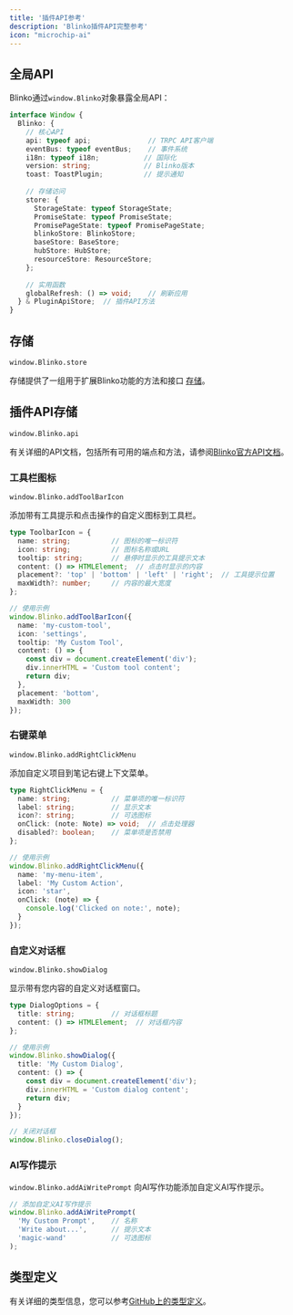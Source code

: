 ```yaml
---
title: '插件API参考'
description: 'Blinko插件API完整参考'
icon: "microchip-ai"
---
```


## 全局API

Blinko通过`window.Blinko`对象暴露全局API：

```typescript
interface Window {
  Blinko: {
    // 核心API
    api: typeof api;              // TRPC API客户端
    eventBus: typeof eventBus;    // 事件系统
    i18n: typeof i18n;           // 国际化
    version: string;             // Blinko版本
    toast: ToastPlugin;          // 提示通知
    
    // 存储访问
    store: {
      StorageState: typeof StorageState;
      PromiseState: typeof PromiseState;
      PromisePageState: typeof PromisePageState;
      blinkoStore: BlinkoStore;
      baseStore: BaseStore;
      hubStore: HubStore;
      resourceStore: ResourceStore;
    };
    
    // 实用函数
    globalRefresh: () => void;    // 刷新应用
  } & PluginApiStore;  // 插件API方法
}
```


## 存储
`window.Blinko.store`

存储提供了一组用于扩展Blinko功能的方法和接口 [存储](/plugins/store)。

## 插件API存储
`window.Blinko.api`


有关详细的API文档，包括所有可用的端点和方法，请参阅[Blinko官方API文档](https://blinko.apidocumentation.com/reference)。

### 工具栏图标
`window.Blinko.addToolBarIcon`

添加带有工具提示和点击操作的自定义图标到工具栏。

```typescript
type ToolbarIcon = {
  name: string;          // 图标的唯一标识符
  icon: string;          // 图标名称或URL
  tooltip: string;       // 悬停时显示的工具提示文本
  content: () => HTMLElement;  // 点击时显示的内容
  placement?: 'top' | 'bottom' | 'left' | 'right';  // 工具提示位置
  maxWidth?: number;     // 内容的最大宽度
};

// 使用示例
window.Blinko.addToolBarIcon({
  name: 'my-custom-tool',
  icon: 'settings',
  tooltip: 'My Custom Tool',
  content: () => {
    const div = document.createElement('div');
    div.innerHTML = 'Custom tool content';
    return div;
  },
  placement: 'bottom',
  maxWidth: 300
});
```

### 右键菜单
`window.Blinko.addRightClickMenu`

添加自定义项目到笔记右键上下文菜单。

```typescript
type RightClickMenu = {
  name: string;          // 菜单项的唯一标识符
  label: string;         // 显示文本
  icon?: string;         // 可选图标
  onClick: (note: Note) => void;  // 点击处理器
  disabled?: boolean;    // 菜单项是否禁用
};

// 使用示例
window.Blinko.addRightClickMenu({
  name: 'my-menu-item',
  label: 'My Custom Action',
  icon: 'star',
  onClick: (note) => {
    console.log('Clicked on note:', note);
  }
});
```

### 自定义对话框
`window.Blinko.showDialog`

显示带有您内容的自定义对话框窗口。

```typescript
type DialogOptions = {
  title: string;         // 对话框标题
  content: () => HTMLElement;  // 对话框内容
};

// 使用示例
window.Blinko.showDialog({
  title: 'My Custom Dialog',
  content: () => {
    const div = document.createElement('div');
    div.innerHTML = 'Custom dialog content';
    return div;
  }
});

// 关闭对话框
window.Blinko.closeDialog();
```

### AI写作提示
`window.Blinko.addAiWritePrompt`
向AI写作功能添加自定义AI写作提示。

```typescript
// 添加自定义AI写作提示
window.Blinko.addAiWritePrompt(
  'My Custom Prompt',    // 名称
  'Write about...',      // 提示文本
  'magic-wand'           // 可选图标
);
```

## 类型定义

有关详细的类型信息，您可以参考[GitHub上的类型定义](https://github.com/blinko-space/blinko/tree/main/types)。
